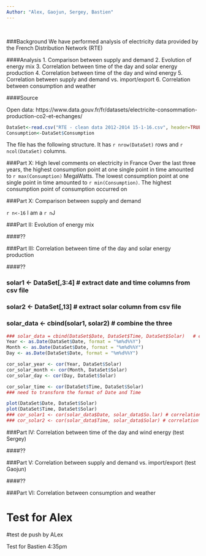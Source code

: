 ```yaml
---
Author: "Alex, Gaojun, Sergey, Bastien"
---
```


<br>

###Background
We have performed analysis of electricity data provided by the French Distribution Network (RTE)

####Analysis
1. Comparison between supply and demand
2. Evolution of energy mix
3. Correlation between time of the day and solar energy production 
4. Correlation between time of the day and wind energy
5. Correlation between supply and demand vs. import/export
6. Correlation between consumption and weather

####Source

Open data: https://www.data.gouv.fr/fr/datasets/electricite-consommation-production-co2-et-echanges/

```r
DataSet<-read.csv("RTE - clean data 2012-2014 15-1-16.csv", header=TRUE)
Consumption<-DataSet$Consumption
```
The file has the following structure. It has `r nrow(DataSet)` rows and `r ncol(DataSet)` columns.<br>

###Part X: High level comments on electricity in France
Over the last three years, the highest consumption point at one single point in time amounted to `r max(Consumption)` MegaWatts. The lowest consumption point at one single point in time amounted to `r min(Consumption)`. The highest consumption point of consumption occurred on 

###Part X: Comparison between supply and demand

`r n<-16`
I am a `r n`J

###Part II: Evolution of energy mix

####??

###Part III: Correlation between time of the day and solar energy production

####??

### solar1 <- DataSet[,3:4]    # extract date and time columns from csv file
### solar2 <- DataSet[,13]     # extract solar column from csv file
### solar_data <- cbind(solar1, solar2)  # combine the three 


```r
### solar_data = cbind(DataSet$Date, DataSet$Time, DataSet$Solar)   # extract data
Year <- as.Date(DataSet$Date, format = "%m%d%%Y")
Month <- as.Date(DataSet$Date, format = "%m%d%%Y")
Day <- as.Date(DataSet$Date, format = "%m%d%%Y")

cor_solar_year <- cor(Year, DataSet$Solar)
cor_solar_month <- cor(Month, DataSet$Solar)
cor_solar_day <- cor(Day, DataSet$Solar)

cor_solar_time <- cor(DataSet$Time, DataSet$Solar)  
### need to transform the format of Date and Time

plot(DataSet$Date, DataSet$Solar)
plot(DataSet$Time, DataSet$Solar)
### cor_solar1 <- cor(solar_data$Date, solar_data$So.lar) # correlation between date and solar
### cor_solar2 <- cor(solar_data$Time, solar_data$Solar) # correlation between time and solar

```

###Part IV: Correlation between time of the day and wind energy (test Sergey)

####??

###Part V: Correlation between supply and demand vs. import/export (test Gaojun)

####??

###Part VI: Correlation between consumption and weather

Test for Alex
=======
#test de push by ALex

Test for Bastien 4:35pm
